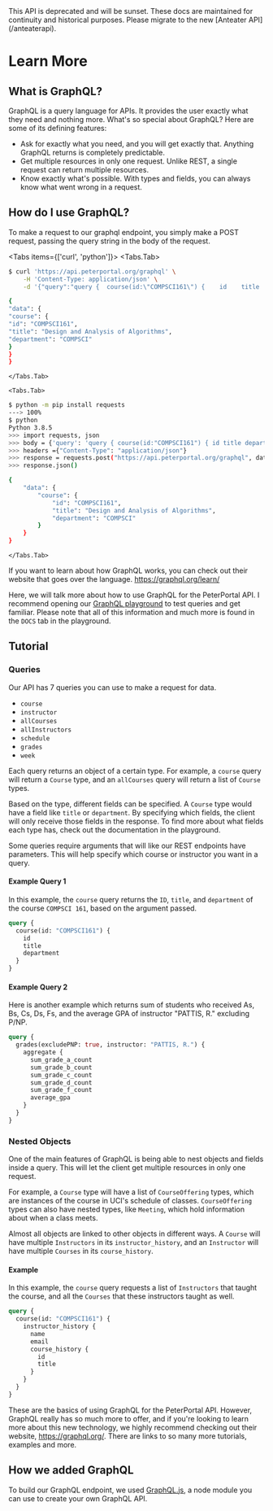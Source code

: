 
<Callout type="error" emoji="️🚫">
  This API is deprecated and will be sunset. These docs are maintained for continuity and historical
  purposes. Please migrate to the new [Anteater API](/anteaterapi).
</Callout>

# Learn More

## What is GraphQL?

GraphQL is a query language for APIs. It provides the user exactly what they need and nothing more. What's so special about GraphQL? Here are some of its defining features:

- Ask for exactly what you need, and you will get exactly that. Anything GraphQL returns is completely predictable.
- Get multiple resources in only one request. Unlike REST, a single request can return multiple resources.
- Know exactly what's possible. With types and fields, you can always know what went wrong in a request.

## How do I use GraphQL?

To make a request to our graphql endpoint, you simply make a POST request, passing the query string in the body of the request.

<Tabs items={['curl', 'python']}>
    <Tabs.Tab>
```bash
$ curl 'https://api.peterportal.org/graphql' \
    -H 'Content-Type: application/json' \
    -d '{"query":"query {  course(id:\"COMPSCI161\") {    id    title    department  }}"}'

{
"data": {
"course": {
"id": "COMPSCI161",
"title": "Design and Analysis of Algorithms",
"department": "COMPSCI"
}
}
}

````
    </Tabs.Tab>

    <Tabs.Tab>
```bash
$ python -m pip install requests
---> 100%
$ python
Python 3.8.5
>>> import requests, json
>>> body = {'query': 'query { course(id:"COMPSCI161") { id title department }}'}
>>> headers ={"Content-Type": "application/json"}
>>> response = requests.post("https://api.peterportal.org/graphql", data=json.dumps(body), headers=headers)
>>> response.json()

{
    "data": {
        "course": {
            "id": "COMPSCI161",
            "title": "Design and Analysis of Algorithms",
            "department": "COMPSCI"
        }
    }
}
````

    </Tabs.Tab>

</Tabs>

If you want to learn about how GraphQL works, you can check out their website that goes over the language. https://graphql.org/learn/

Here, we will talk more about how to use GraphQL for the PeterPortal API. I recommend opening our [GraphQL playground](playground) to test queries and get familiar. Please note that all of this information and much more is found in the `DOCS` tab in the playground.

## Tutorial

### Queries

Our API has 7 queries you can use to make a request for data.

- `course`
- `instructor`
- `allCourses`
- `allInstructors`
- `schedule`
- `grades`
- `week`

Each query returns an object of a certain type. For example, a `course` query will return a `Course` type, and an `allCourses` query will return a list of `Course` types.

Based on the type, different fields can be specified. A `Course` type would have a field like `title` or `department`. By specifying which fields, the client will only receive those fields in the response. To find more about what fields each type has, check out the documentation in the playground.

Some queries require arguments that will like our REST endpoints have parameters. This will help specify which course or instructor you want in a query.

#### Example Query 1

In this example, the `course` query returns the `ID`, `title`, and `department` of the course `COMPSCI 161`, based on the argument passed.

```graphql
query {
  course(id: "COMPSCI161") {
    id
    title
    department
  }
}
```

#### Example Query 2

Here is another example which returns sum of students who received As, Bs, Cs, Ds, Fs, and the average GPA of instructor "PATTIS, R." excluding P/NP.

```graphql
query {
  grades(excludePNP: true, instructor: "PATTIS, R.") {
    aggregate {
      sum_grade_a_count
      sum_grade_b_count
      sum_grade_c_count
      sum_grade_d_count
      sum_grade_f_count
      average_gpa
    }
  }
}
```

### Nested Objects

One of the main features of GraphQL is being able to nest objects and fields inside a query. This will let the client get multiple resources in only one request.

For example, a `Course` type will have a list of `CourseOffering` types, which are instances of the course in UCI's schedule of classes. `CourseOffering` types can also have nested types, like `Meeting`, which hold information about when a class meets.

Almost all objects are linked to other objects in different ways. A `Course` will have multiple `Instructors` in its `instructor_history`, and an `Instructor` will have multiple `Courses` in its `course_history`.

#### Example

In this example, the `course` query requests a list of `Instructors` that taught the course, and all the `Courses` that these instructors taught as well.

```graphql
query {
  course(id: "COMPSCI161") {
    instructor_history {
      name
      email
      course_history {
        id
        title
      }
    }
  }
}
```

These are the basics of using GraphQL for the PeterPortal API. However, GraphQL really has so much more to offer, and if you're looking to learn more about this new technology, we highly recommend checking out their website, https://graphql.org/. There are links to so many more tutorials, examples and more.

## How we added GraphQL

To build our GraphQL endpoint, we used [GraphQL.js](https://graphql.org/graphql-js/), a node module you can use to create your own GraphQL API.
